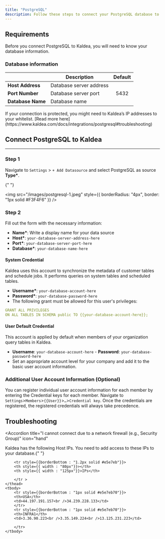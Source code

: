 ```yaml
---
title: "PostgreSQL"
description: Follow these steps to connect your PostgreSQL database to Kaldea.
---
```


## Requirements

Before you connect PostgreSQL to Kaldea, you will need to know your database information.

### Database information

|                   | Description             | Default |
| ----------------- | ----------------------- | :-----: |
| **Host Address**  | Database server address |         |
| **Port Number**   | Database server port    |  5432   |
| **Database Name** | Database name           |         |

<Note>
  If your connection is protected, you might need to Kaldea’s IP addresses to
  your whitelist. [Read more
  here](https://www.kaldea.com/docs/integrations/postgresql#troubleshooting)
</Note>

## Connect PostgreSQL to Kaldea

---

### Step 1

Navigate to `Settings` > `+ Add Datasource` and select PostgreSQL as source **Type\***.

{" "}

<img
  src="/images/postgresql-1.jpeg"
  style={{ borderRadius: "4px", border: "1px solid #F3F4F6" }}
/>

### Step 2

Fill out the form with the necessary information:

- **Name\***: Write a display name for your data source
- **Host\***: `your-database-server-address-here`
- **Port\***: `your-database-server-port-here`
- **Database\***: `your-database-name-here`

#### System Credential

<Info>
  Kaldea uses this account to synchronize the metadata of customer tables and
  schedule jobs. It performs queries on system tables and scheduled tables.
</Info>

- **Username\***: `your-database-account-here`
- **Password\***: `your-database-password-here`
- The following grant must be allowed for this user's privileges:

```yml
GRANT ALL PRIVILEGES
ON ALL TABLES IN SCHEMA public TO {{your-database-account-here}};
```

#### User Default Credential

<Info>
  This account is applied by default when members of your organization query
  tables in Kaldea.
</Info>

- **Username**: `your-database-account-here` - **Password**: `your-database-password-here`
- Set an appropriate account level for your company and add it to the basic user
  account information.

### Additional User Account Information (Optional)

You can register individual user account information for each member by entering the Credential keys for each member. Navigate to `Settings`>`Members`>`{{User}}`>`…`>`Credential key`. Once the credentials are registered, the registered credentials will always take precedence.

## Troubleshooting

<Accordion
  title="I cannot connect due to a network firewall (e.g., Security Group)"
  icon="hand"
>
  Kaldea has the following Host IPs. You need to add access to these IPs to your
  database.{" "}
  
  <table>
    <thead>

        <tr style={{borderBottom : "1.2px solid #e5e7eb"}}>
        <th style={{ width : "80px"}}></th>
        <th style={{ width : "125px"}}>IPs</th>

        </tr >
    </thead>
    <tbody>
        <tr style={{borderBottom : "1px solid #e5e7eb70"}}>
        <th>USA</th>
        <td>44.197.191.157<br />34.239.228.133</td>
        </tr>
        <tr style={{borderBottom : "1px solid #e5e7eb70"}}>
        <th>INFRA1</th>
        <td>3.36.90.223<br />3.35.149.224<br />13.125.231.223</td>

        </tr>
    </tbody>

  </table>
</Accordion>
